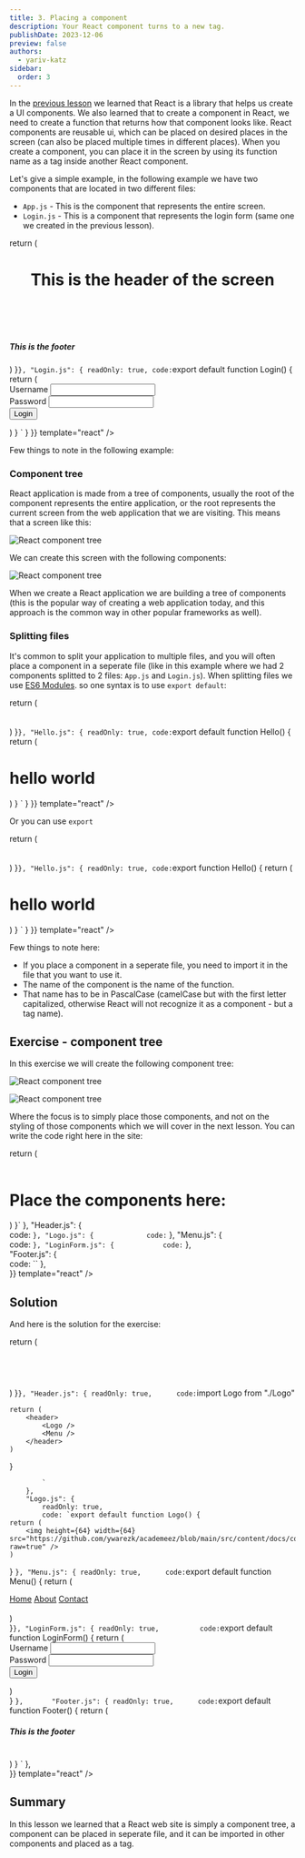 ```yaml
---
title: 3. Placing a component
description: Your React component turns to a new tag.
publishDate: 2023-12-06
preview: false
authors:
  - yariv-katz
sidebar:
  order: 3
---
```



In the <a className="duration-100 leading-normal transition ease-in hover:border-opacity-100 border-opacity-0 inline border-link border-b text-green" href="/courses/react/component">previous lesson</a> we learned that React is a library that helps us create a UI components.
We also learned that to create a component in React, we need to create a function that returns how that component looks like.
React components are reusable ui, which can be placed on desired places in the screen (can also be placed multiple times in different places).
When you create a component, you can place it in the screen by using its function name as a tag inside another React component.

Let's give a simple example, in the following example we have two components that are located in two different files:
- `App.js` - This is the component that represents the entire screen.
- `Login.js` - This is a component that represents the login form (same one we created in the previous lesson).

<div className="mt-5 not-content">
<Sandpack 
	client:load
	files={{
		"App.js": {
			readOnly: true,
			code: `

  return (
		<div>
			<header>
				<h1>This is the header of the screen</h1>				
			</header>
			<Login />
			<footer>
				<h5>This is the footer</h5>
			</footer>
		</div>
  )
}`
		},
		"Login.js": {
			readOnly: true,
			code: `export default function Login() {
	return (
		<form>
			<div>
				<label>Username</label>
				<input type="text" />
			</div>
			<div>
				<label>Password</label>
				<input type="password" />
			</div>
			<div>
				<button type="submit">Login</button>
			</div>
		</form>
	)
}
`
		}
	}}
	template="react" 
/>
</div>

Few things to note in the following example:

### Component tree

React application is made from a tree of components, usually the root of the component represents the entire application, or the root represents the current screen from the web application that we are visiting. This means that a screen like this:

![React component tree](https://github.com/ywarezk/academeez/blob/main/src/content/docs/courses/react/component-tree/tree.png?raw=true)

We can create this screen with the following components:

![React component tree](https://github.com/ywarezk/academeez/blob/main/src/content/docs/courses/react/component-tree/components.png?raw=true)

When we create a React application we are building a tree of components (this is the popular way of creating a web application today, and this approach is the common way in other popular frameworks as well).

### Splitting files

It's common to split your application to multiple files, and you will often place a component in a seperate file (like in this example where we had 2 components splitted to 2 files: `App.js` and `Login.js`).
When splitting files we use [ES6 Modules](https://developer.mozilla.org/en-US/docs/Web/JavaScript/Guide/Modules). so one syntax is to use `export default`:

<div className="mt-5 not-content">
<Sandpack 
	client:load
	files={{
		"App.js": {
			readOnly: true,
			code: `

  return (
		<div>			
			<Hello />			
		</div>
  )
}`
		},
		"Hello.js": {
			readOnly: true,
			code: `export default function Hello() {
	return (
		<h1>
			hello world
		</h1>
	)
}
`
		}
	}}
	template="react" 
/>
</div>

Or you can use `export`

<div className="mt-5 not-content">
<Sandpack 
	client:load
	files={{
		"App.js": {
			readOnly: true,
			code: `

  return (
		<div>			
			<Hello />			
		</div>
  )
}`
		},
		"Hello.js": {
			readOnly: true,
			code: `export function Hello() {
	return (
		<h1>
			hello world
		</h1>
	)
}
`
		}
	}}
	template="react" 
/>
</div>

Few things to note here:
- If you place a component in a seperate file, you need to import it in the file that you want to use it.
- The name of the component is the name of the function.
- That name has to be in PascalCase (camelCase but with the first letter capitalized, otherwise React will not recognize it as a component - but a tag name).

## Exercise - component tree

In this exercise we will create the following component tree:

![React component tree](https://github.com/ywarezk/academeez/blob/main/src/content/docs/courses/react/component-tree/tree.png?raw=true)

![React component tree](https://github.com/ywarezk/academeez/blob/main/src/content/docs/courses/react/component-tree/components.png?raw=true)

Where the focus is to simply place those components, and not on the styling of those components which we will cover in the next lesson.
You can write the code right here in the site: 

<div className="mt-5 not-content">
<Sandpack 
	client:load
	files={{
		"App.js": {			
			code: `


  return (
		<div>			
			<h1>Place the components here:</h1>
		</div>
  )
}`
		},
		"Header.js": {			
			code: ``
		},
		"Logo.js": {			
			code: ``
		},
		"Menu.js": {			
			code: ``
		},
		"LoginForm.js": {			
			code: ``
		},		
		"Footer.js": {			
			code: ``
		},		
	}}
	template="react" 
/>
</div>

## Solution

And here is the solution for the exercise:

<div className="mt-5">
<Sandpack 
	client:load
	files={{
		"App.js": {
			readOnly: true,	
			code: `

  return (
		<div>			
			<Header />
			<LoginForm />
			<Footer />
		</div>
  )
}`
		},
		"Header.js": {
			readOnly: true,		
			code: `import Logo from "./Logo"

	return (
		<header>
			<Logo />
			<Menu />
		</header>
	)				
}
			
			`
		},
		"Logo.js": {
			readOnly: true,	
			code: `export default function Logo() {
	return (
		<img height={64} width={64} src="https://github.com/ywarezk/academeez/blob/main/src/content/docs/courses/react/component/thumbnail.png?raw=true" />
	)
}
			`
		},
		"Menu.js": {
			readOnly: true,		
			code: `export default function Menu() {
	return (
		<nav>
			<a href="#">Home</a>
			<a href="#">About</a>
			<a href="#">Contact</a>
		</nav>	
	)				
}`
		},
		"LoginForm.js": {
			readOnly: true,			
			code: `export default function LoginForm() {
	return (
		<form>
			<div>
				<label>Username</label>
				<input type="text" />
			</div>
			<div>
				<label>Password</label>
				<input type="password" />
			</div>
			<div>
				<button type="submit">Login</button>
			</div>
		</form>
	)				
}
			`
		},		
		"Footer.js": {
			readOnly: true,		
			code: `export default function Footer() {
	return (
		<footer>
			<h5>This is the footer</h5>
		</footer>	
	)
}
`
		},		
	}}
	template="react" 
/>
</div>

## Summary

In this lesson we learned that a React web site is simply a component tree, a component can be placed in seperate file, and it can be imported in other components and placed as a tag.
